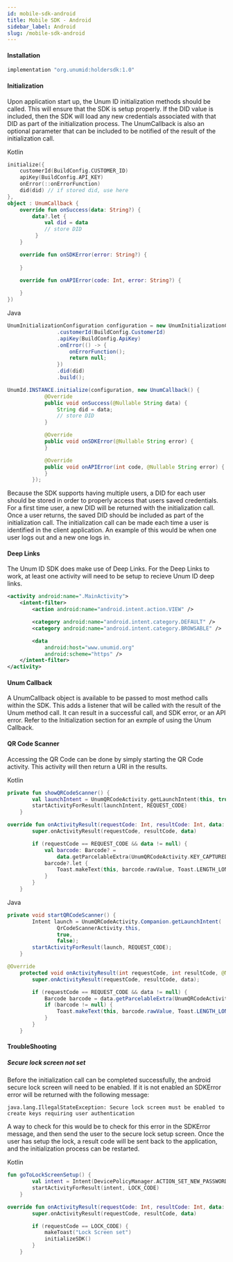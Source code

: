 ```yaml
---
id: mobile-sdk-android
title: Mobile SDK - Android
sidebar_label: Android
slug: /mobile-sdk-android
---
```


#### Installation

```groovy
implementation "org.unumid:holdersdk:1.0"
```

#### Initialization

Upon application start up, the Unum ID initialization methods should be called. This will ensure that the SDK is setup properly. If the DID value is included, then the SDK will load any new credentials associated with that DID as part of the initialization process. The UnumCallback is also an optional parameter that can be included to be notified of the result of the initialization call.

Kotlin

```kotlin
initialize({
    customerId(BuildConfig.CUSTOMER_ID)
    apiKey(BuildConfig.API_KEY)
    onError(::onErrorFunction)
    did(did) // if stored did, use here
},
object : UnumCallback {
    override fun onSuccess(data: String?) {
        data?.let { 
            val did = data
            // store DID
         }
    }

    override fun onSDKError(error: String?) {
        
    }

    override fun onAPIError(code: Int, error: String?) {
        
    }
})
```

Java

```java
UnumInitializationConfiguration configuration = new UnumInitializationConfiguration.Builder()
                .customerId(BuildConfig.CustomerId)
                .apiKey(BuildConfig.ApiKey)
                .onError(() -> {
                    onErrorFunction();
                    return null;
                })
                .did(did)
                .build();

UnumId.INSTANCE.initialize(configuration, new UnumCallback() {
            @Override
            public void onSuccess(@Nullable String data) {
                String did = data;
                // store DID
            }

            @Override
            public void onSDKError(@Nullable String error) {
            }

            @Override
            public void onAPIError(int code, @Nullable String error) {
            }
        });
```

Because the SDK supports having multiple users, a DID for each user should be stored in order to properly access that users saved credentials. For a first time user, a new DID will be returned with the initialization call. Once a user returns, the saved DID should be included as part of the initialization call. The initialization call can be made each time a user is identified in the client application. An example of this would be when one user logs out and a new one logs in.

#### Deep Links

The Unum ID SDK does make use of Deep Links. For the Deep Links to work, at least one activity will need to be setup to recieve Unum ID deep links.

```xml
<activity android:name=".MainActivity">
    <intent-filter>
        <action android:name="android.intent.action.VIEW" />

        <category android:name="android.intent.category.DEFAULT" />
        <category android:name="android.intent.category.BROWSABLE" />

        <data
            android:host="www.unumid.org"
            android:scheme="https" />
    </intent-filter>
</activity>
```

#### Unum Callback

A UnumCallback object is available to be passed to most method calls within the SDK. This adds a listener that will be called with the result of the Unum method call. It can result in a successful call, and SDK error, or an API error. Refer to the Initialization section for an exmple of using the Unum Callback.

#### QR Code Scanner

Accessing the QR Code can be done by simply starting the QR Code activity. This activity will then return a URI in the results.

Kotlin
```kotlin
private fun showQRCodeScanner() {
        val launchIntent = UnumQRCodeActivity.getLaunchIntent(this, true, false)
        startActivityForResult(launchIntent, REQUEST_CODE)
    }

override fun onActivityResult(requestCode: Int, resultCode: Int, data: Intent?) {
        super.onActivityResult(requestCode, resultCode, data)

        if (requestCode == REQUEST_CODE && data != null) {
            val barcode: Barcode? =
                data.getParcelableExtra(UnumQRCodeActivity.KEY_CAPTURED_BARCODE)
            barcode?.let {
                Toast.makeText(this, barcode.rawValue, Toast.LENGTH_LONG).show()
            }
        }
    }
```

Java
```java
private void startQRCodeScanner() {
        Intent launch = UnumQRCodeActivity.Companion.getLaunchIntent(
                QrCodeScannerActivity.this,
                true,
                false);
        startActivityForResult(launch, REQUEST_CODE);
    }

@Override
    protected void onActivityResult(int requestCode, int resultCode, @Nullable Intent data) {
        super.onActivityResult(requestCode, resultCode, data);

        if (requestCode == REQUEST_CODE && data != null) {
            Barcode barcode = data.getParcelableExtra(UnumQRCodeActivity.Companion.getKEY_CAPTURED_BARCODE());
            if (barcode != null) {
                Toast.makeText(this, barcode.rawValue, Toast.LENGTH_LONG).show();
            }
        }
    }
```
#### TroubleShooting

##### Secure lock screen not set
Before the initialization call can be completed successfully, the android secure lock screen will need to be enabled. If it is not enabled an SDKError error will
be returned with the following message:

```java.lang.IllegalStateException: Secure lock screen must be enabled to create keys requiring user authentication```

A way to check for this would be to check for this error in the SDKError message, and then send the user to the secure lock setup screen. Once the user has setup the 
lock, a result code will be sent back to the application, and the initialization process can be restarted.

Kotlin
```kotlin
fun goToLockScreenSetup() {
        val intent = Intent(DevicePolicyManager.ACTION_SET_NEW_PASSWORD)
        startActivityForResult(intent, LOCK_CODE)
    }

override fun onActivityResult(requestCode: Int, resultCode: Int, data: Intent?) {
        super.onActivityResult(requestCode, resultCode, data)

        if (requestCode == LOCK_CODE) {
            makeToast("Lock Screen set")
            initializeSDK()
        }
    }

```
